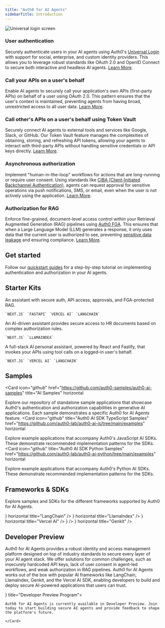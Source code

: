 ```yaml
---
title: "Auth0 for AI Agents"
sidebarTitle: Introduction
---
```


<Card
  title="Secure your AI Agents with robust user authentication, secure API access, human-in-the-loop controls, and fine-grained authorization for your data."
  icon="sparkles"
  iconType="solid"
  horizontal
/>

<Frame>
  <img src="/img/intro/Hero-diagram.png" alt="Universal login screen" />
</Frame>

### User authentication

Securely authenticate users in your AI agents using Auth0's [Universal Login](https://auth0.com/docs/authenticate/login/auth0-universal-login) with support for social, enterprise, and custom identity providers. This allows you to leverage robust standards like OAuth 2.0 and OpenID Connect to secure both interactive and headless AI agents. [Learn More](/intro/user-authentication).

### Call your APIs on a user's behalf

Enable AI agents to securely call your application's own APIs (first-party APIs) on behalf of a user using OAuth 2.0. This pattern ensures that the user's context is maintained, preventing agents from having broad, unrestricted access to all user data. [Learn More](/calling-apis/langgraph/intro/call-your-apis-on-users-behalf).

### Call other's APIs on a user's behalf using Token Vault

Securely connect AI agents to external tools and services like Google, Slack, or GitHub. Our Token Vault feature manages the complexities of obtaining, storing, and refreshing API tokens, allowing your agents to interact with third-party APIs without handling sensitive credentials or API keys directly. [Learn More](/calling-apis/langgraph/intro/call-others-apis-on-users-behalf).

### Asynchronous authorization

Implement "human-in-the-loop" workflows for actions that are long-running or require user consent. Using standards like [CIBA (Client-Initiated Backchannel Authentication)](https://auth0.com/docs/get-started/authentication-and-authorization-flow/client-initiated-backchannel-authentication-flow), agents can request approval for sensitive operations via push notifications, SMS, or email, even when the user is not actively using the application. [Learn More](/async-authorization/langgraph/intro/asynchronous-authorization).

### Authorization for RAG

Enforce fine-grained, document-level access control within your Retrieval Augmented Generation (RAG) pipelines using [Auth0 FGA](https://auth0.com/fine-grained-authorization). This ensures that when a Large Language Model (LLM) generates a response, it only uses data that the current user is authorized to see, preventing [sensitive data leakage](https://genai.owasp.org/llmrisk/llm022025-sensitive-information-disclosure/) and ensuring compliance. [Learn More](/authorization-for-rag/langgraph/intro/authorization-for-rag).

## Get started

Follow our [quickstart guides](/get-started/overview) for a step-by-step tutorial on implementing authentication and authorization in your AI agents.

## Starter Kits

<Columns cols={2}>
  <Card href="https://github.com/auth0-samples/auth0-assistant0" title="Assistant0" vertical>
    An assistant with secure auth, API access, approvals, and FGA-protected RAG.

    `NEXT.JS` `FASTAPI` `VERCEL AI` `LANGCHAIN`

  </Card>
  <Card
    title="SmartHR Assistant"
    vertical
    href="https://github.com/auth0-samples/auth0-ai-smart-hr-assistant"
  >
    An AI-driven assistant provides secure access to HR documents based on complex authorization rules.

    `NEXT.JS` `LLAMAINDEX`
  </Card>
</Columns>
<Columns cols={2}>
  <Card href="https://github.com/auth0-samples/agent0" title="Agent0" vertical>
    A full-stack AI personal assistant, powered by React and Fastify, that
    invokes your APIs using tool calls on a logged-in user's behalf.

    `NEXT.JS` `VERCEL AI` `LANGCHAIN`

  </Card>
</Columns>

## Samples

<Card
  icon="github"
  href="https://github.com/auth0-samples/auth0-ai-samples"
  title="AI Samples"
  horizontal
>
  Explore our repository of standalone sample applications that showcase Auth0's authentication and authorization capabilities in generative AI applications. Each sample demonstrates a specific Auth0 for AI Agents feature.
</Card>
<Card
  icon="github"
  title="Auth0 AI SDK TypeScript Samples"
  href="https://github.com/auth0-lab/auth0-ai-js/tree/main/examples"
  horizontal
>
  Explore example applications that accompany Auth0's JavaScript AI SDKs.
  These demonstrate recommended implementation patterns for the SDKs.
</Card>
<Card
  icon="github"
  title="Auth0 AI SDK Python Samples"
  href="https://github.com/auth0-lab/auth0-ai-python/tree/main/examples"
  horizontal
>
  Explore example applications that accompany Auth0's Python AI SDKs. These
  demonstrate recommended implementation patterns for the SDKs.
</Card>

## Frameworks & SDKs

Explore samples and SDKs for the different frameworks supported by Auth0 for AI Agents.

<Columns cols={3}>
  <Card
    href="/sdks/javascript-sdk"
    icon="js"
    iconType="solid"
    horizontal
    title="JavaScript"
  />
  <Card
    href="/sdks/python-sdk"
    icon="python"
    iconType="solid"
    horizontal
    title="Python"
  />
  <Card
    href="/sdks/langchain-sdk"
    icon={
      <img
        src="https://mintlify-assets.b-cdn.net/auth0/langchain.svg"
        alt="LangChain"
      />
    }
    horizontal
    title="LangChain"
  />
  <Card
    href="/sdks/llamaindex-sdk"
    icon={
      <img
        src="https://mintlify-assets.b-cdn.net/auth0/llamadex.svg"
        alt="LlamaIndex"
      />
    }
    horizontal
    title="LlamaIndex"
  />
  <Card
    href="/sdks/vercel-ai-sdk"
    icon={
      <img
        src="https://mintlify-assets.b-cdn.net/auth0/vercel.svg"
        alt="Vercel AI"
      />
    }
    horizontal
    title="Vercel AI"
  />
  <Card
    href="/sdks/cloudflare-sdk"
    horizontal
    title="Cloudflare"
    icon={
      <img
        src="https://mintlify-assets.b-cdn.net/auth0/cloudflare.svg"
        alt="Cloudflare"
        height={48}
        width={48}
      />
    }
  />
  <Card
    href="/sdks/genkit-sdk"
    icon={
      <img
        src="https://mintlify-assets.b-cdn.net/auth0/genkit.svg"
        alt="Genkit"
      />
    }
    horizontal
    title="Genkit"
  />
</Columns>

## Developer Preview

Auth0 for AI Agents provides a robust identity and access management platform designed on top of industry standards to secure every layer of your AI agent stack. We offer solutions for common challenges, such as insecurely hardcoded API keys, lack of user consent in agent-led workflows, and weak authorization in RAG pipelines.
Auth0 for AI Agents works out of the box with popular AI frameworks like LangChain, LlamaIndex, Genkit, and the Vercel AI SDK, enabling developers to build and deploy secure AI-powered applications that users can trust.

<Columns cols={1}>
    <Card href="https://auth0.com/signup?onboard_app=genai" icon={<img src="https://mintlify-assets.b-cdn.net/auth0/bannerimage.png" alt="Developer Preview Program" />} title="Developer Preview Program">

    Auth0 for AI Agents is currently available in Developer Preview. Join today to start building secure AI agents and provide feedback to shape the platform's future.

    </Card>

</Columns>
